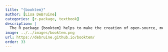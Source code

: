 ```yaml
---
title: "{booktem}"
author: [Lisa DeBruine]
categories: [r-package, textbook]
description: |
  The R package {booktem} helps to make the creation of open-source, methods-focussed books quick and easy. It integrates with  [webexercises](https://psyteachr.github.io/webexercises/) for short self-checking quizzes and [glossary](https://debruine.github.io/glossary/) for defining terms in text and creating glossary tables.
image: ../../images/booktem.png
url: https://debruine.github.io/booktem/
order: 33
---
```


